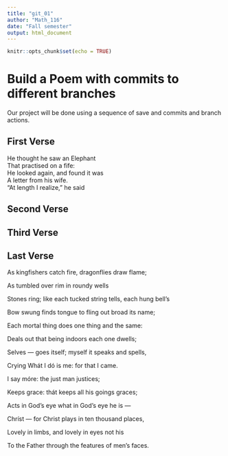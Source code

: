 ```yaml
---
title: "git_01"
author: "Math_116"
date: "Fall semester"
output: html_document
---
```


```r
knitr::opts_chunk$set(echo = TRUE)
```
# Build a Poem with commits to different branches
Our project will be done using a sequence of save and commits and branch actions.
<!-- Do not modify or change any text in "!--" bracketed areas such as this --- these are instructions to
you, if you change any of this the git program will notice it and compromise your git merging strategy !-->

## First Verse 
<!--Put the first five lines of a poem by Lewis Carrol in this section!-->
He thought he saw an Elephant  
That practised on a fife:  
He looked again, and found it was  
A letter from his wife.  
"At length I realize," he said  

## Second Verse
<!--Put the first five lines of a poem by Robert Frost here!-->

## Third Verse
<!--Put the first two verses of The Walrus and the Carpenter here!-->

## Last Verse
<!--Put a short poem of your choice 8-20 lines,here!-->
As kingfishers catch fire, dragonflies draw   flame;  
  
As tumbled over rim in roundy wells  
  
Stones ring; like each tucked string tells,   each hung bell’s  
  
Bow swung finds tongue to fling out broad its   name;  
  
Each mortal thing does one thing and the same:  
  
Deals out that being indoors each one dwells;  
  
Selves — goes itself; myself it speaks and   spells,  
  
Crying Whát I dó is me: for that I came.  
  
I say móre: the just man justices;  
  
Keeps grace: thát keeps all his goings graces;  
   
Acts in God’s eye what in God’s eye he is —  
  
Chríst — for Christ plays in ten thousand   places,  
  
Lovely in limbs, and lovely in eyes not his  
  
To the Father through the features of men’s   faces.  
